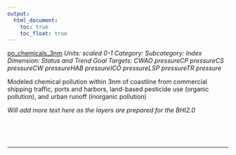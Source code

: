 ```yaml
---
output:
  html_document:
    toc: true
    toc_float: true
---
```


[po_chemicals_3nm](https://github.com/OHI-Science/bhi/blob/master/baltic/layers/po_chemicals_3nm_gl2018.csv)
*Units: scaled 0-1*
*Category:*
*Subcategory:*
*Index Dimension: Status and Trend*
*Goal Targets: CWAO pressureCP pressureCS pressureCW pressureHAB pressureICO pressureLSP pressureTR pressure*

Modeled chemical pollution within 3nm of coastline from commercial shipping traffic, ports and harbors, land-based pesticide use (organic pollution), and urban runoff (inorganic pollution)

*Will add more text here as the layers are prepared for the BHI2.0*

<br>



<br>

--- 
